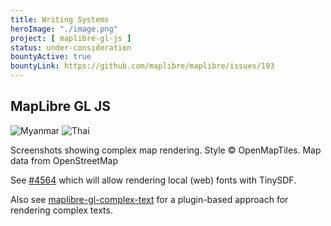 ```yaml
---
title: Writing Systems
heroImage: "./image.png"
project: [ maplibre-gl-js ]
status: under-consideration
bountyActive: true
bountyLink: https://github.com/maplibre/maplibre/issues/193
---
```


## MapLibre GL JS


<div
  style={{
    display: "flex",
    gap: "1rem",
    flexWrap: "wrap",
    justifyContent: "center",
  }}
>
  <Image
    src={myanmarImg}
    alt="Myanmar"
    style={{
      maxWidth: "300px",
      width: "100%",
      height: "auto",
      flex: "1 1 300px",
    }}
  />
  <Image
    src={thaiImg}
    alt="Thai"
    style={{
      maxWidth: "300px",
      width: "100%",
      height: "auto",
      flex: "1 1 300px",
    }}
  />
  <p>
    Screenshots showing complex map rendering. Style © OpenMapTiles. Map data
    from OpenStreetMap
  </p>
</div>

See [#4564](https://github.com/maplibre/maplibre-gl-js/pull/4564) which will allow rendering local (web) fonts with TinySDF.

Also see [maplibre-gl-complex-text](https://github.com/wipfli/maplibre-gl-complex-text) for a plugin-based approach for rendering complex texts.
